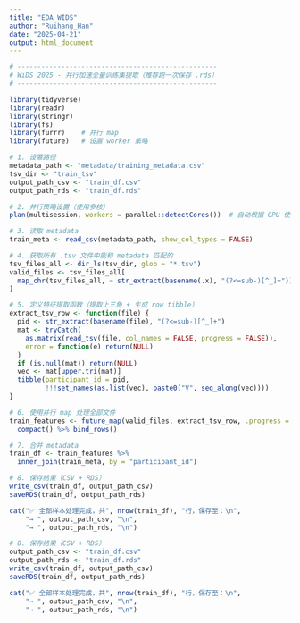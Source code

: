 ---
title: "EDA_WIDS"
author: "Ruihang_Han"
date: "2025-04-21"
output: html_document
---


```{r}
# --------------------------------------------------
# WiDS 2025 - 并行加速全量训练集提取（推荐跑一次保存 .rds）
# --------------------------------------------------

library(tidyverse)
library(readr)
library(stringr)
library(fs)
library(furrr)    # 并行 map
library(future)   # 设置 worker 策略

# 1. 设置路径
metadata_path <- "metadata/training_metadata.csv"
tsv_dir <- "train_tsv"
output_path_csv <- "train_df.csv"
output_path_rds <- "train_df.rds"

# 2. 并行策略设置（使用多核）
plan(multisession, workers = parallel::detectCores())  # 自动根据 CPU 使用所有核心

# 3. 读取 metadata
train_meta <- read_csv(metadata_path, show_col_types = FALSE)

# 4. 获取所有 .tsv 文件中能和 metadata 匹配的
tsv_files_all <- dir_ls(tsv_dir, glob = "*.tsv")
valid_files <- tsv_files_all[
  map_chr(tsv_files_all, ~ str_extract(basename(.x), "(?<=sub-)[^_]+")) %in% train_meta$participant_id
]

# 5. 定义特征提取函数（提取上三角 + 生成 row tibble）
extract_tsv_row <- function(file) {
  pid <- str_extract(basename(file), "(?<=sub-)[^_]+")
  mat <- tryCatch(
    as.matrix(read_tsv(file, col_names = FALSE, progress = FALSE)),
    error = function(e) return(NULL)
  )
  if (is.null(mat)) return(NULL)
  vec <- mat[upper.tri(mat)]
  tibble(participant_id = pid,
         !!!set_names(as.list(vec), paste0("V", seq_along(vec))))
}

# 6. 使用并行 map 处理全部文件
train_features <- future_map(valid_files, extract_tsv_row, .progress = TRUE) %>%
  compact() %>% bind_rows()

# 7. 合并 metadata
train_df <- train_features %>%
  inner_join(train_meta, by = "participant_id")

# 8. 保存结果（CSV + RDS）
write_csv(train_df, output_path_csv)
saveRDS(train_df, output_path_rds)

cat("✅ 全部样本处理完成，共", nrow(train_df), "行，保存至：\n",
    "→ ", output_path_csv, "\n",
    "→ ", output_path_rds, "\n")

```

```{r}
# 8. 保存结果（CSV + RDS）
output_path_csv <- "train_df.csv"
output_path_rds <- "train_df.rds"
write_csv(train_df, output_path_csv)
saveRDS(train_df, output_path_rds)

cat("✅ 全部样本处理完成，共", nrow(train_df), "行，保存至：\n",
    "→ ", output_path_csv, "\n",
    "→ ", output_path_rds, "\n")
```